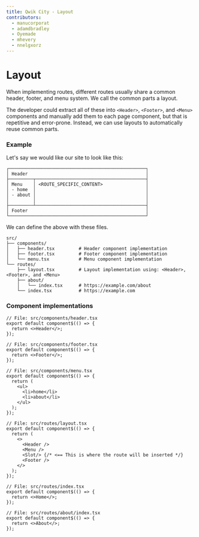 ```yaml
---
title: Qwik City - Layout
contributors:
  - manucorporat
  - adamdbradley
  - Oyemade
  - mhevery
  - nnelgxorz
---
```


# Layout

When implementing routes, different routes usually share a common header, footer, and menu system. We call the common parts a layout.

The developer could extract all of these into `<Header>`, `<Footer>`, and `<Menu>` components and manually add them to each page component, but that is repetitive and error-prone. Instead, we can use layouts to automatically reuse common parts.

### Example

Let's say we would like our site to look like this:

```
┌───────────────────────────────────────────────────┐
│ Header                                            │
├─────────┬─────────────────────────────────────────┤
│ Menu    │ <ROUTE_SPECIFIC_CONTENT>                │
│ - home  │                                         │
│ - about │                                         │
│         │                                         │
├─────────┴─────────────────────────────────────────┤
│ Footer                                            │
└───────────────────────────────────────────────────┘
```

We can define the above with these files.

```
src/
├── components/
│   ├── header.tsx         # Header component implementation
│   ├── footer.tsx         # Footer component implementation
│   └── menu.tsx           # Menu component implementation
└── routes/
    ├── layout.tsx         # Layout implementation using: <Header>, <Footer>, and <Menu>
    ├── about/
    │   └── index.tsx      # https://example.com/about
    └── index.tsx          # https://example.com
```

### Component implementations

```tsx
// File: src/components/header.tsx
export default component$(() => {
  return <>Header</>;
});
```

```tsx
// File: src/components/footer.tsx
export default component$(() => {
  return <>Footer</>;
});
```

```tsx
// File: src/components/menu.tsx
export default component$(() => {
  return (
    <ul>
      <li>home</li>
      <li>about</li>
    </ul>
  );
});
```

```tsx
// File: src/routes/layout.tsx
export default component$(() => {
  return (
    <>
      <Header />
      <Menu />
      <Slot/> {/* <== This is where the route will be inserted */}
      <Footer />
    </>
  );
});
```

```tsx
// File: src/routes/index.tsx
export default component$(() => {
  return <>Home</>;
});
```

```tsx
// File: src/routes/about/index.tsx
export default component$(() => {
  return <>About</>;
});
```
